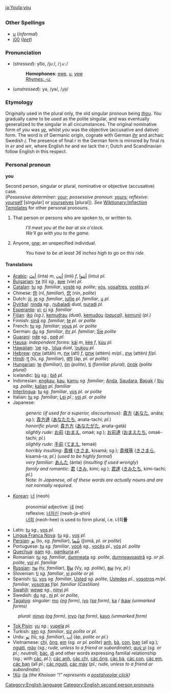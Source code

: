 [[ja:You]][[la:you]]
=={{en}}==
[[Category:English language]]
===Other Spellings===
*[[u]] (''informal'')
*[[j00]] (''[[w:leet|leet]]'')

===Pronunciation===
*(''stressed''): yo͞o, /juː/, /<tt>ju:</tt>/
*:'''Homophones''': [[ewe]], [[u]], [[yew]]<!-- eew? -->
*:[[Rhymes:English:-uː|Rhymes: -uː]]
*(''unstressed''): yə, /yə/, /<tt>y@</tt>/

===Etymology===
Originally used in the plural only, the old singular pronoun being ''[[thou]]''.  ''You'' gradually came to be used as the polite singular, and was eventually generalized to the singular in all circumstances.  The original nominative form of ''you'' was ''[[ye]]'', whilst ''you'' was the objective (accusative and dative) form.  The word is of Germanic origin, cognate with German ''[[ihr]]'' and archaic Swedish ''[[i]]''.  The presence of final ''r'' in the German form is mirrored by final ''r''s in ''er'' and ''wir'', where English ''he'' and ''we'' lack the ''r''; Dutch and Scandinavian follow English in this respect.

===Personal pronoun===
'''you'''

Second person, singular or plural, nominative or objective (accusative) case.<br> (''Possessive determiner'': [[your]]; ''possessive pronoun'': [[yours]]; ''reflexive'': [[yourself]] [singular] or [[yourselves]] [plural]). ''See'' [[Wiktionary:Inflection Templates]] for other personal pronouns.

#That person or persons who are spoken to, or written to. 
#:''I'll meet you at the bar at six o'clock.'' 
#:''We'll go with you to the game.'' 
#Anyone, [[one]]; an unspecified individual. 
#:''You have to be at least 36 inches high to go on this ride.''

====Translations====
*[[w:Arabic_language|Arabic]]: [[أنتَ]] (ínta) ''m'', [[أنتِ]] (ínti) ''f'', [[أنتوا]] (íntu) ''pl.''
*[[w:Bulgarian_language|Bulgarian]]: [[ти]] (ti) ''sg.'', [[вие]] (vie) ''pl.''
*[[Catalan]]: [[tu#Catalan|tu]] ''sg. familiar'', [[vostè]] ''sg. polite''; [[vós]], [[vosaltres]], [[vostès]] ''pl.''
*Chinese: [[你]] (nǐ, ''familiar''), [[您]] (nín, ''polite'')
*Dutch: [[jij]], [[je#Dutch|je]] ''sg. familiar'', [[jullie]] ''pl. familiar'', [[u]] ''pl.''
*[[w:Dyirbal_language|Dyirbal]]: [[ŋinda]] ''sg.'', [[ŋubalaɖi]] ''dual'', [[ŋuraɖi]] ''pl.''
*[[Esperanto]]: [[vi]]; [[ci]] ''sg. familiar''
*[[w:Fijian_language|Fijian]]: [[iko]] ''(sg.)'', [[kemudrau]] ''(dual)'', [[kemudou]] ''([[paucal]])'', [[kemunii]] ''(pl.)''
*Finnish: [[sinä]] ''sg. familiar''; [[te]] ''pl. or polite''
*French: [[tu#French|tu]] ''sg. familiar''; [[vous]] ''pl. or polite''
*German: [[du#German|du]] ''sg. familiar'', [[ihr]] ''pl. familiar''; [[Sie]] ''polite''
*[[Guaraní]]: [[nde]] ''sg.'', [[peẽ]] ''pl.''
*[[w:Hausa_language|Hausa]]: ''independent forms:'' [[kái]] ''m'', [[kée]] ''f'', [[kúu]] ''pl.''
*[[w:Hawaiian_language|Hawaiian]]: [[‘oe]] ''sg.'', [[‘olua]] ''dual'', [[‘oukou]] ''pl.''
*[[w:Hebrew_language|Hebrew]]: [[אתה]] (attáh) ''m'', [[את]] (att) ''f'', [[אתם]] (attém) ''m/pl.'', [[אתן]] (attén) ''f/pl.''
*[[w:Hindi_language|Hindi]]: [[तु]] (tū, ''sg. familiar''), [[आप]] (āp, ''pl. or polite'')
*[[w:Hungarian_language|Hungarian]]: [[te]] ''(familiar)'', [[ön]] ''(polite)'', [[ti]] ''(familiar plural)'', [[önök]] ''(polite plural)''
*Icelandic: [[þú]] ''sg.''; [[þið]] ''pl.''
*Indonesian: [[engkau]], [[engkau|kau]], [[kamu]] ''sg. familiar''; [[Anda]], [[Saudara]], [[Bapak]] / [[Ibu]] ''sg. polite''; [[kalian]] ''pl. familiar''
*[[Interlingua]]: [[tu#Interlingua|tu]] ''sg. familiar'', [[vos]] ''pl. or polite''
*Italian: [[tu#Italian|tu]] ''sg. familiar''; [[Lei]] ''pl.''; [[voi]] ''pl. or polite''
*Japanese:
*:''generic'' (''if used for a superior, discourteous''): [[貴方]] ([[あなた]], anáta; ''sg.''); [[貴方達]] ([[あなたたち]], anata-tachí; ''pl.'')
*:''honorific plural'': [[貴方方]] ([[あなたがた]], anata-gatá)
*:''slightly rude'': [[お前]] ([[おまえ]], omaé; ''sg.''); [[お前達]] ([[おまえたち]], omaé-tachi; ''pl.'')
*:''slightly rude'': [[手前]] ([[てまえ]], temaé)
*:''horribly insulting'': [[貴様]] ([[きさま]], kisamá; ''sg.''); [[貴様等]] ([[きさまら]], kisamá-ra; ''pl.'') (''used to be highly formal'')
*:''very familiar'': [[あんた]] (ánta) (''insulting if used wrongly'')
*:''family and romantic'': [[君]] ([[きみ]], kimí; ''sg.''); [[君達]] ([[きみたち]], kimi-tachí; ''pl''.)<!-- Maybe we need a separate article for the case of ja pronouns... perhaps the "horribly insulting" ones should be removed just for sake's sake... there should probably be a better term than 'rude' here too. -->
*:Note: ''In Japanese, all of these words are actually nouns and are not normally required''.
*[[w:Korean_language|Korean]]: [[너]] (neoh)
*:pronomial adjective: [[네]] (ne)
*:reflexive: [[너자신]] (neoh-ja-shin)
*:[[너희]] (neoh-hee) is used to form plural, i.e. 너희'''들'''
*Latin: [[tu]] ''sg.'', [[vos]] ''pl.''
*[[Lingua Franca Nova]]: [[tu]] ''sg.'', [[vos]] ''pl.''
*[[Persian]]: [[تو]] (to, ''sg. familiar''), [[شُما]] (ʃomā, ''pl. or polite'') <!-- accusatives in را-‏ (-rā): [[تُرا]] (torā), [[شُما را]] (ʃomā rā), should go on the relevant pages -->
*Portuguese: [[tu]] ''sg. familiar'', [[você]] ''sg.'', [[vocês]] ''pl.'', [[vós]] ''pl. polite''
*[[w:Quechua_language|Quechua]]: [[qam]] ''sg.'', [[qamkuna]] ''pl.''
*Romanian: [[tu]] ''sg. familiar'', [[dumneata]] ''sg. polite'', [[dumneavoastră]] ''sg. or pl. polite'',  <!-- [[te]] acc. -->  [[voi]] ''pl. familiar''
*[[w:Russian_language|Russian]]: [[ты]] (ty, ''familiar''), <!-- acc [[тебя]] (tebjá) --> [[Вы]] (Vy, ''sg. polite''), <!-- acc [[Вас]] (Vas) --> [[вы]] (vy, ''pl.'') <!-- acc [[вас]] (vas) -->
*Slovenian: [[ti]] ''sg. familiar'', <!-- acc [[te]]/[[tebe]] --> [[vi]] ''polite or pl.''
*Spanish: [[tú]], [[vos]] ''sg. familiar'', [[Usted]] ''sg. polite'', [[Ustedes]] ''pl.'', [[vosotros]] ''m/pl. familiar'', [[vosotras]] ''f/pl. familiar (Castilian)''
*[[w:Swahili_language|Swahili]]: [[wewe]] ''sg.'', [[ninyi]] ''pl.''
*Swedish: [[du]] ''sg.'', <!-- acc [[dig]], ''colloquially'' [[dej]] --> [[ni]] ''pl. or polite'', <!-- acc [[er]], [[dig]] (also used in polite form) -->
*[[w:Tagalog_language|Tagalog]]: ''singular:'' [[mo]] ''([[ng]] form)'', [[iyo]] ''([[sa]] form)'', [[ka]] / [[ikaw]] ''(unmarked forms)''
:''plural:'' [[ninyo]] ''([[ng]] form)'', [[inyo]] ''([[sa]] form)'', [[kayo]] ''(unmarked form)''
*[[Tok Pisin]]: [[yu]] ''sg.''; [[yupela]] ''pl.''
*Turkish: [[sen]] ''sg. familiar'', [[siz]] ''polite or pl.'' <!-- acc [[seni]], [[sana]], [[siz]] -->
*Urdu: [[تو]] (tū, ''sg. familiar''), [[آپ]] (āp, ''polite or pl.'')
*Vietnamese: [[chị]], [[ông]], [[em#Vietnamese|em]] (''sg. or pl. polite'') [[anh]], [[bà]], [[con#Vietnamese|con]],  [[bạn]] (all ''sg.''); [[ngươi]], [[mày]] (''sg.; rude, unless to a friend or subordinate''); [[quý vị]] (''sg. or pl.; neutral''); [[bác]], [[dì]] and other words expressing familial relationship (''sg.''; with [[các]], ''pl.''); [[các anh]], [[các chị]], [[các ông]], [[các bà]], [[các con]], [[các em]], [[các bạn]] (all ''pl.''; [[các ngươi]], [[các mày]] (''pl.; rude, unless to a friend or subordinate'')
*[[w:Kung-ekoka_language|!Xũ]]: [[i!a]] ''(the Khoisan "!" represents a [[w:Postalveolar_click|postalveolar click]])''

[[Category:English second person pronouns]]